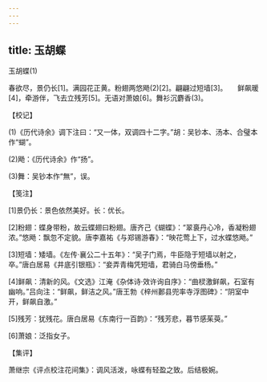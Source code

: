 ```yaml
---
---
---
```

title: 玉胡蝶
---



玉胡蝶(1)


春欲尽，景仍长[1]。满园花正黄。粉翅两悠飏(2)[2]。翩翩过短墙[3]。　　鲜飙暖[4]，牵游伴，飞去立残芳[5]。无语对萧娘[6]。舞衫沉麝香(3)。





【校记】


(1)《历代诗余》调下注曰：“又一体，双调四十二字。”胡：吴钞本、汤本、合璧本作“蝴”。

(2)飏：《历代诗余》作“扬”。

(3)舞：吴钞本作“無”，误。





【笺注】


[1]景仍长：景色依然美好。长：优长。

[2]粉翅：蝶身带粉，故云蝶翅曰粉翅。唐齐己《蝴蝶》：“翠裛丹心冷，香凝粉翅浓。”悠飏：飘忽不定貌。唐李嘉祐《与郑锡游春》：“映花莺上下，过水蝶悠飏。”

[3]短墙：矮墙。《左传·襄公二十五年》：“吴子门焉，牛臣隐于短墙以射之，卒。”唐白居易《井底引银瓶》：“妾弄青梅凭短墙，君骑白马傍垂杨。”

[4]鲜飙：清新的风。《文选》江淹《杂体诗·效许询自序》：“曲棂激鲜飙，石室有幽响。”吕向注：“鲜飙，鲜洁之风。”唐王勃《梓州郪县兜率寺浮图碑》：“阴室中开，鲜飙自激。”

[5]残芳：犹残花。唐白居易《东南行一百韵》：“残芳悲，暮节感茱萸。”

[6]萧娘：泛指女子。





【集评】


萧继宗《评点校注花间集》：调风活泼，咏蝶有轻盈之致。后结极婉。